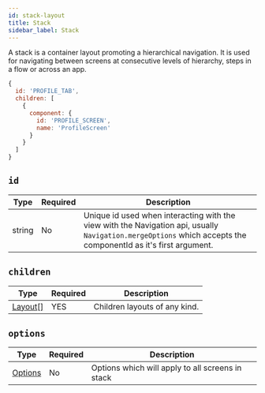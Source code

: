 ```yaml
---
id: stack-layout
title: Stack
sidebar_label: Stack
---
```


A stack is a container layout promoting a hierarchical navigation. It is used for navigating between screens at consecutive levels of hierarchy, steps in a flow or across an app.

```js
{
  id: 'PROFILE_TAB',
  children: [
    {
      component: {
        id: 'PROFILE_SCREEN',
        name: 'ProfileScreen'
      }
    }
  ]
}
```

## `id`

| Type   | Required | Description                                                                                                                                                    |
| ------ | -------- | -------------------------------------------------------------------------------------------------------------------------------------------------------------- |
| string | No       | Unique id used when interacting with the view with the Navigation api, usually `Navigation.mergeOptions` which accepts the componentId as it's first argument. |

## `children`

| Type               | Required | Description                   |
| ------------------ | -------- | ----------------------------- |
| [Layout[]](layout) | YES      | Children layouts of any kind. |

## `options`

| Type                    | Required | Description                                              |
| ----------------------- | -------- | -------------------------------------------------------- |
| [Options](options-root) | No       | Options which will apply to all screens in stack |
